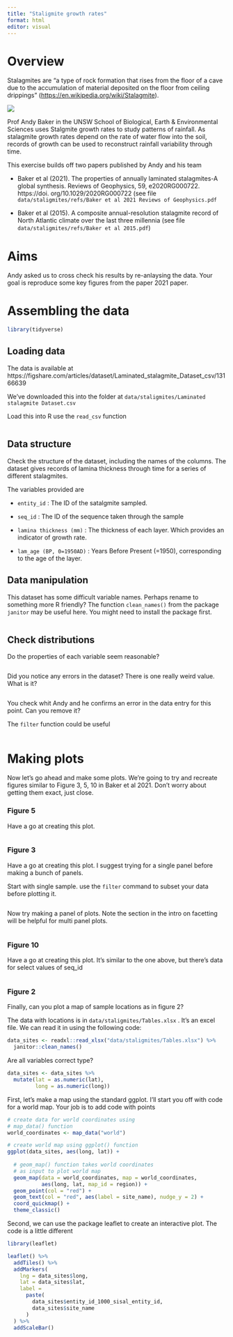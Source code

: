 ```yaml
---
title: "Staligmite growth rates"
format: html
editor: visual
---
```


# Overview

Stalagmites are "a type of rock formation that rises from the floor of a cave due to the accumulation of material deposited on the floor from ceiling drippings" (<https://en.wikipedia.org/wiki/Stalagmite>).

![](https://upload.wikimedia.org/wikipedia/commons/thumb/a/a1/Labeled_speleothems.jpg/780px-Labeled_speleothems.jpg){fig-align="center"}

Prof Andy Baker in the UNSW School of Biological, Earth & Environmental Sciences uses Stalgmite growth rates to study patterns of rainfall. As stalagmite growth rates depend on the rate of water flow into the soil, records of growth can be used to reconstruct rainfall variability through time.

This exercise builds off two papers published by Andy and his team

-   Baker et al (2021). The properties of annually laminated stalagmites-A global synthesis. Reviews of Geophysics, 59, e2020RG000722. https://doi. org/10.1029/2020RG000722 (see file `data/staligmites/refs/Baker et al 2021 Reviews of Geophysics.pdf`

-   Baker et al (2015). A composite annual-resolution stalagmite record of North Atlantic climate over the last three millennia (see file `data/staligmites/refs/Baker et al 2015.pdf`)

# Aims

Andy asked us to cross check his results by re-anlaysing the data. Your goal is reproduce some key figures from the paper 2021 paper.

# Assembling the data

```r
library(tidyverse)
```

## Loading data

The data is available at https://figshare.com/articles/dataset/Laminated_stalagmite_Dataset_csv/13166639

We've downloaded this into the folder at `data/staligmites/Laminated stalagmite Dataset.csv`

Load this into R use the `read_csv` function

```r

```

## Data structure

Check the structure of the dataset, including the names of the columns. The dataset gives records of lamina thickness through time for a series of different stalagmites.

The variables provided are

-   `entity_id` : The ID of the satalgmite sampled.

-   `seq_id` : The ID of the sequence taken through the sample

-   `lamina thickness (mm)` : The thickness of each layer. Which provides an indicator of growth rate.

-   `lam_age (BP, 0=1950AD)` : Years Before Present (=1950), corresponding to the age of the layer.

## Data manipulation

This dataset has some difficult variable names. Perhaps rename to something more R friendly? The function `clean_names()` from the package `janitor` may be useful here. You might need to install the package first.

```r

```

## Check distributions

Do the properties of each variable seem reasonable?

```r

```

Did you notice any errors in the dataset? There is one really weird value. What is it?

```r

```

You check whit Andy and he confirms an error in the data entry for this point. Can you remove it?

The `filter` function could be useful

```r

```

# Making plots

Now let's go ahead and make some plots. We're going to try and recreate figures similar to Figure 3, 5, 10 in Baker et al 2021. Don't worry about getting them exact, just close.

### Figure 5

Have a go at creating this plot.

```r

```

### Figure 3

Have a go at creating this plot. I suggest trying for a single panel before making a bunch of panels.

Start with single sample. use the `filter` command to subset your data before plotting it.

```r

```

Now try making a panel of plots. Note the section in the intro on facetting will be helpful for multi panel plots.

```r

```

### **Figure 10**

Have a go at creating this plot. It's similar to the one above, but there's data for select values of seq_id

```r

```

### Figure 2

Finally, can you plot a map of sample locations as in figure 2?

The data with locations is in `data/staligmites/Tables.xlsx` . It's an excel file. We can read it in using the following code:

```r

data_sites <- readxl::read_xlsx("data/staligmites/Tables.xlsx") %>% 
  janitor::clean_names()

```

Are all variables correct type?

```r
data_sites <- data_sites %>%
  mutate(lat = as.numeric(lat),
         long = as.numeric(long))

```

First, let's make a map using the standard ggplot. I'll start you off with code for a world map. Your job is to add code with points

```r

# create data for world coordinates using
# map_data() function
world_coordinates <- map_data("world")

# create world map using ggplot() function
ggplot(data_sites, aes(long, lat)) +
  
  # geom_map() function takes world coordinates
  # as input to plot world map
  geom_map(data = world_coordinates, map = world_coordinates,
           aes(long, lat, map_id = region)) +
  geom_point(col = "red") +
  geom_text(col = "red", aes(label = site_name), nudge_y = 2) +
  coord_quickmap() +
  theme_classic()

```

Second, we can use the package leaflet to create an interactive plot. The code is a little different

```r
library(leaflet)

leaflet() %>%
  addTiles() %>%
  addMarkers(
    lng = data_sites$long,
    lat = data_sites$lat,
    label =
      paste(
        data_sites$entity_id_1000_sisal_entity_id,
        data_sites$site_name
      )
  )	%>%
  addScaleBar()


```
